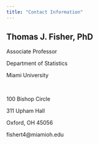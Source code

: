 ```yaml
---
title: "Contact Information"
---
```

<link rel="stylesheet" href="styles.css" type="text/css">

## Thomas J. Fisher, PhD

Associate Professor

Department of Statistics

Miami University

&nbsp;&nbsp;
&nbsp;&nbsp;


100 Bishop Circle

311 Upham Hall

Oxford, OH 45056

fishert4@miamioh.edu


